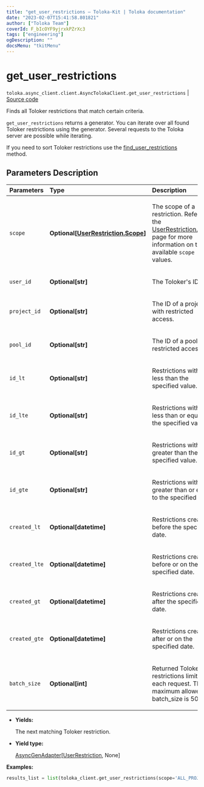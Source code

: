 ```yaml
---
title: "get_user_restrictions — Toloka-Kit | Toloka documentation"
date: "2023-02-07T15:41:58.801821"
author: ["Toloka Team"]
coverId: F_bIcOYF9yjrxkPZrXc3
tags: ["engineering"]
ogDescription: ""
docsMenu: "tkitMenu"
---
```


# get_user_restrictions
`toloka.async_client.client.AsyncTolokaClient.get_user_restrictions` | [Source code](https://github.com/Toloka/toloka-kit/blob/v1.1.3/src/client/__init__.py#L0)

Finds all Toloker restrictions that match certain criteria.

`get_user_restrictions` returns a generator. You can iterate over all found Toloker restrictions using the generator. Several requests to the Toloka server are possible while iterating.

If you need to sort Toloker restrictions use the [find_user_restrictions](/docs/toloka-kit/reference/toloka.client.TolokaClient.find_user_restrictions) method.

## Parameters Description

| Parameters | Type | Description |
| :----------| :----| :-----------|
`scope`|**Optional\[[UserRestriction.Scope](/docs/toloka-kit/reference/toloka.client.user_restriction.UserRestriction.Scope)\]**|<p>The scope of a restriction. Refer to the [UserRestriction.Scope](/docs/toloka-kit/reference/toloka.client.user_restriction.UserRestriction.Scope) page for more information on the available `scope` values.</p>
`user_id`|**Optional\[str\]**|<p>The Toloker&#x27;s ID.</p>
`project_id`|**Optional\[str\]**|<p>The ID of a project with restricted access.</p>
`pool_id`|**Optional\[str\]**|<p>The ID of a pool with restricted access.</p>
`id_lt`|**Optional\[str\]**|<p>Restrictions with IDs less than the specified value.</p>
`id_lte`|**Optional\[str\]**|<p>Restrictions with IDs less than or equal to the specified value.</p>
`id_gt`|**Optional\[str\]**|<p>Restrictions with IDs greater than the specified value.</p>
`id_gte`|**Optional\[str\]**|<p>Restrictions with IDs greater than or equal to the specified value.</p>
`created_lt`|**Optional\[datetime\]**|<p>Restrictions created before the specified date.</p>
`created_lte`|**Optional\[datetime\]**|<p>Restrictions created before or on the specified date.</p>
`created_gt`|**Optional\[datetime\]**|<p>Restrictions created after the specified date.</p>
`created_gte`|**Optional\[datetime\]**|<p>Restrictions created after or on the specified date.</p>
`batch_size`|**Optional\[int\]**|<p>Returned Toloker restrictions limit for each request. The maximum allowed batch_size is 500.</p>

* **Yields:**

  The next matching Toloker restriction.

* **Yield type:**

  [AsyncGenAdapter](/docs/toloka-kit/reference/toloka.util.async_utils.AsyncGenAdapter)\[[UserRestriction](/docs/toloka-kit/reference/toloka.client.user_restriction.UserRestriction), None\]

**Examples:**

```python
results_list = list(toloka_client.get_user_restrictions(scope='ALL_PROJECTS'))
```
